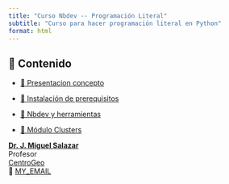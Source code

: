---
title: "Curso Nbdev -- Programación Literal"
subtitle: "Curso para hacer programación literal en Python"
format: html
---

::: {.callout-important collapse=false}
## 📢 Contenido

- [🎺 Presentacion concepto](/contenido/Contenido/Tema1/nbdev_python.qmd) 

- [👣 Instalación de prerequisitos  ](/contenido/Contenido/Tema2/Instalacion_rapida.qmd) 

- [👣 Nbdev y herramientas ](/contenido/Contenido/Tema2_extendido/1_pasos.qmd) 

- [🎺 Módulo Clusters](/contenido/Contenido/Tema3/Clusters_ejemplo.qmd) 
:::



**[Dr. J. Miguel Salazar](#J. Miguel Salazar)** <br/>
Profesor <br/>
[CentroGeo](#)</a><br/>
📧 [MY_EMAIL](mailto: msalazar@centrogeo.edu.mx)


